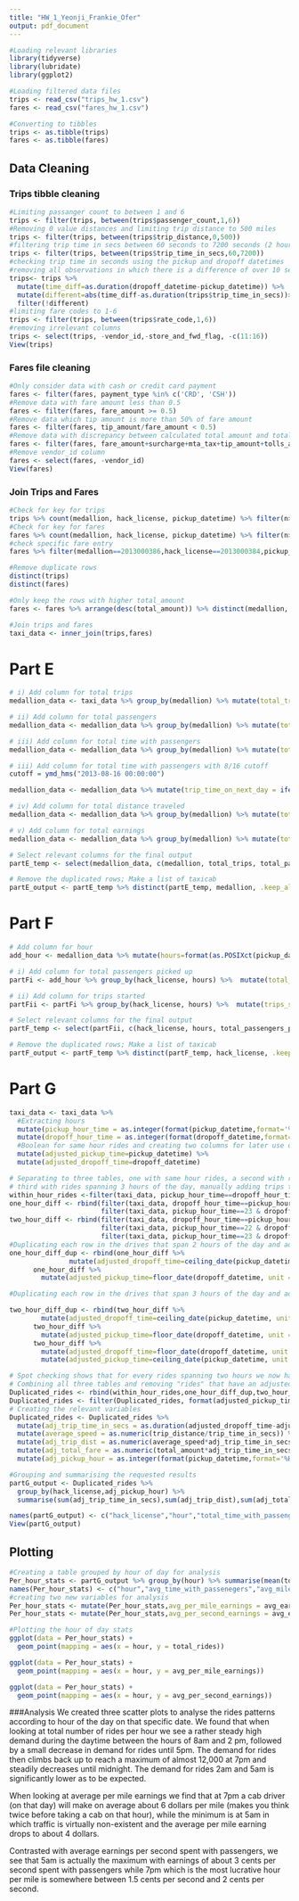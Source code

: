 ```yaml
---
title: "HW_1_Yeonji_Frankie_Ofer"
output: pdf_document
---
```


```r
#Loading relevant libraries
library(tidyverse)
library(lubridate)
library(ggplot2)

#Loading filtered data files
trips <- read_csv("trips_hw_1.csv")
fares <- read_csv("fares_hw_1.csv")

#Converting to tibbles
trips <- as.tibble(trips)
fares <- as.tibble(fares)
```

## Data Cleaning
### Trips tibble cleaning

```r
#Limiting passanger count to between 1 and 6
trips <- filter(trips, between(trips$passenger_count,1,6))
#Removing 0 value distances and limiting trip distance to 500 miles
trips <- filter(trips, between(trips$trip_distance,0,500))
#filtering trip time in secs between 60 seconds to 7200 seconds (2 hours)
trips <- filter(trips, between(trips$trip_time_in_secs,60,7200))
#checking trip time in seconds using the pickup and dropoff datetimes 
#removing all observations in which there is a difference of over 10 seconds
trips<- trips %>% 
  mutate(time_diff=as.duration(dropoff_datetime-pickup_datetime)) %>% 
  mutate(different=abs(time_diff-as.duration(trips$trip_time_in_secs))>as.duration(10)) %>% 
  filter(!different)
#limiting fare codes to 1-6
trips <- filter(trips, between(trips$rate_code,1,6))
#removing irrelevant columns
trips <- select(trips, -vendor_id,-store_and_fwd_flag, -c(11:16))
View(trips)
```

### Fares file cleaning
```r
#Only consider data with cash or credit card payment
fares <- filter(fares, payment_type %in% c('CRD', 'CSH'))
#Remove data with fare amount less than 0.5
fares <- filter(fares, fare_amount >= 0.5)
#Remove data which tip amount is more than 50% of fare amount
fares <- filter(fares, tip_amount/fare_amount < 0.5)
#Remove data with discrepancy between calculated total amount and total_amount
fares <- filter(fares, fare_amount+surcharge+mta_tax+tip_amount+tolls_amount==total_amount)
#Remove vendor_id column
fares <- select(fares, -vendor_id)
View(fares)
```


### Join Trips and Fares
```r
#Check for key for trips
trips %>% count(medallion, hack_license, pickup_datetime) %>% filter(n>1)
#Check for key for fares
fares %>% count(medallion, hack_license, pickup_datetime) %>% filter(n>1)
#check specific fare entry
fares %>% filter(medallion==2013000386,hack_license==2013000384,pickup_datetime==ymd_hms(20130815171800))

#Remove duplicate rows
distinct(trips)
distinct(fares)

#Only keep the rows with higher total_amount 
fares <- fares %>% arrange(desc(total_amount)) %>% distinct(medallion, hack_license, pickup_datetime, .keep_all = TRUE)

#Join trips and fares
taxi_data <- inner_join(trips,fares)
```

# Part E
```r
# i) Add column for total trips
medallion_data <- taxi_data %>% group_by(medallion) %>% mutate(total_trips = n())

# ii) Add column for total passengers
medallion_data <- medallion_data %>% group_by(medallion) %>% mutate(total_passengers = sum(passenger_count))

# iii) Add column for total time with passengers
medallion_data <- medallion_data %>% group_by(medallion) %>% mutate(total_time_with_passengers = sum(trip_time_in_secs))

# iii) Add column for total time with passengers with 8/16 cutoff
cutoff = ymd_hms("2013-08-16 00:00:00")

medallion_data <- medallion_data %>% mutate(trip_time_on_next_day = ifelse( as.numeric(difftime(cutoff,dropoff_datetime,units="secs"))<0,as.numeric(difftime(cutoff,dropoff_datetime,units="secs")),0)) %>% group_by(medallion) %>% mutate(total_time_with_passengers_2 = sum(trip_time_in_secs+trip_time_on_next_day))

# iv) Add column for total distance traveled
medallion_data <- medallion_data %>% group_by(medallion) %>% mutate(total_distance = sum(trip_distance))

# v) Add column for total earnings
medallion_data <- medallion_data %>% group_by(medallion) %>% mutate(total_earnings = sum(total_amount))

# Select relevant columns for the final output
partE_temp <- select(medallion_data, c(medallion, total_trips, total_passengers, total_time_with_passengers, total_distance, total_earnings))

# Remove the duplicated rows; Make a list of taxicab
partE_output <- partE_temp %>% distinct(partE_temp, medallion, .keep_all=T)

```
# Part F
```r

# Add column for hour 
add_hour <- medallion_data %>% mutate(hours=format(as.POSIXct(pickup_datetime, format="%Y-%m-%d %H:%M"), format="%H") )

# i) Add column for total passengers picked up
partFi <- add_hour %>% group_by(hack_license, hours) %>%  mutate(total_passengers_picked_up = sum(passenger_count))

# ii) Add column for trips started
partFii <- partFi %>% group_by(hack_license, hours) %>%  mutate(trips_started = n())

# Select relevant columns for the final output
partF_temp <- select(partFii, c(hack_license, hours, total_passengers_picked_up, trips_started))

# Remove the duplicated rows; Make a list of taxicab
partF_output <- partF_temp %>% distinct(partF_temp, hack_license, .keep_all=T)

```


# Part G
```r
taxi_data <- taxi_data %>% 
  #Extracting hours
  mutate(pickup_hour_time = as.integer(format(pickup_datetime,format='%H'))) %>%
  mutate(dropoff_hour_time = as.integer(format(dropoff_datetime,format='%H'))) %>%
  #Boolean for same hour rides and creating two columns for later use of adjusted pickup and dropoff times
  mutate(adjusted_pickup_time=pickup_datetime) %>% 
  mutate(adjusted_dropoff_time=dropoff_datetime) 

# Separating to three tables, one with same hour rides, a second with rides that span two hours of the day and a 
# third with rides spanning 3 hours of the day, manually adding trips that end the next day
within_hour_rides <-filter(taxi_data, pickup_hour_time==dropoff_hour_time)
one_hour_diff <- rbind(filter(taxi_data, dropoff_hour_time==pickup_hour_time+1), 
                       filter(taxi_data, pickup_hour_time==23 & dropoff_hour_time==0)) 
two_hour_diff <- rbind(filter(taxi_data, dropoff_hour_time==pickup_hour_time+2),
                       filter(taxi_data, pickup_hour_time==22 & dropoff_hour_time==0),
                       filter(taxi_data, pickup_hour_time==23 & dropoff_hour_time==1))  
#Duplicating each row in the drives that span 2 hours of the day and adjusting the pickup and dropoff times for those
one_hour_diff_dup <- rbind(one_hour_diff %>% 
               mutate(adjusted_dropoff_time=ceiling_date(pickup_datetime, unit = "hours",change_on_boundary = FALSE)),
      one_hour_diff %>% 
        mutate(adjusted_pickup_time=floor_date(dropoff_datetime, unit = "hours")))

#Duplicating each row in the drives that span 3 hours of the day and adjusting the pickup and dropoff times for those

two_hour_diff_dup <- rbind(two_hour_diff %>% 
        mutate(adjusted_dropoff_time=ceiling_date(pickup_datetime, unit = "hours",change_on_boundary = FALSE)),
      two_hour_diff %>% 
        mutate(adjusted_pickup_time=floor_date(dropoff_datetime, unit = "hours")),
      two_hour_diff %>% 
        mutate(adjusted_dropoff_time=floor_date(dropoff_datetime, unit = "hours")) %>% 
        mutate(adjusted_pickup_time=ceiling_date(pickup_datetime, unit = "hours",change_on_boundary = FALSE)))

# Spot checking shows that for every rides spanning two hours we now have two rides, one ending at the turn of the hour and another starting at the turn of the hour. Same applies for rides spanning more than 2 hours of the day where the "middle" ride is a full hour ride.
# Combining all three tables and removing "rides" that have an adjusted start time on the next day
Duplicated_rides <- rbind(within_hour_rides,one_hour_diff_dup,two_hour_diff_dup)
Duplicated_rides <- filter(Duplicated_rides, format(adjusted_pickup_time,format='%Y:%m:%d')!='2013-08-15')                   
# Creating the relevant variables
Duplicated_rides <- Duplicated_rides %>% 
  mutate(adj_trip_time_in_secs = as.duration(adjusted_dropoff_time-adjusted_pickup_time)) %>% 
  mutate(average_speed = as.numeric(trip_distance/trip_time_in_secs)) %>% 
  mutate(adj_trip_dist = as.numeric(average_speed*adj_trip_time_in_secs)) %>% 
  mutate(adj_total_fare = as.numeric(total_amount*adj_trip_time_in_secs/trip_time_in_secs)) %>% 
  mutate(adj_pickup_hour = as.integer(format(pickup_datetime,format='%H')))

#Grouping and summarising the requested results
partG_output <- Duplicated_rides %>% 
  group_by(hack_license,adj_pickup_hour) %>% 
  summarise(sum(adj_trip_time_in_secs),sum(adj_trip_dist),sum(adj_total_fare))

names(partG_output) <- c("hack_license","hour","total_time_with_passengers","miles_with_passengers","earnings")
View(partG_output)
```


## Plotting

```r

#Creating a table grouped by hour of day for analysis
Per_hour_stats <- partG_output %>% group_by(hour) %>% summarise(mean(total_time_with_passengers), mean(miles_with_passengers), mean(earnings),n())
names(Per_hour_stats) <- c("hour","avg_time_with_passenegers","avg_miles_with_passenegers","avg_earnings","total_rides")
#creating two new variables for analysis
Per_hour_stats <- mutate(Per_hour_stats,avg_per_mile_earnings = avg_earnings/avg_miles_with_passenegers)
Per_hour_stats <- mutate(Per_hour_stats,avg_per_second_earnings = avg_earnings/avg_time_with_passenegers)

#Plotting the hour of day stats
ggplot(data = Per_hour_stats) + 
  geom_point(mapping = aes(x = hour, y = total_rides))

ggplot(data = Per_hour_stats) + 
  geom_point(mapping = aes(x = hour, y = avg_per_mile_earnings))

ggplot(data = Per_hour_stats) + 
  geom_point(mapping = aes(x = hour, y = avg_per_second_earnings))

```

###Analysis
We created three scatter plots to analyse the rides patterns according to hour of the day on that specific date. We found that when looking at total number of rides per hour we see a rather steady high demand during the daytime between the hours of 8am and 2 pm, followed by a small decrease in demand for rides until 5pm. The demand for rides then climbs back up to reach a maximum of almost 12,000 at 7pm and steadily decreases until midnight. The demand for rides 2am and 5am is significantly lower as to be expected.

When looking at average per mile earnings we find that at 7pm a cab driver (on that day) will make on average about 6 dollars per mile (makes you think twice before taking a cab on that hour), while the minimum is at 5am in which traffic is virtually non-existent and the average per mile earning drops to about 4 dollars.

Contrasted with average earnings per second spent with passengers, we see that 5am is actually the maximum with earnings of about 3 cents per second spent with passengers while 7pm which is the most lucrative hour per mile is somewhere between 1.5 cents per second and 2 cents per second.



